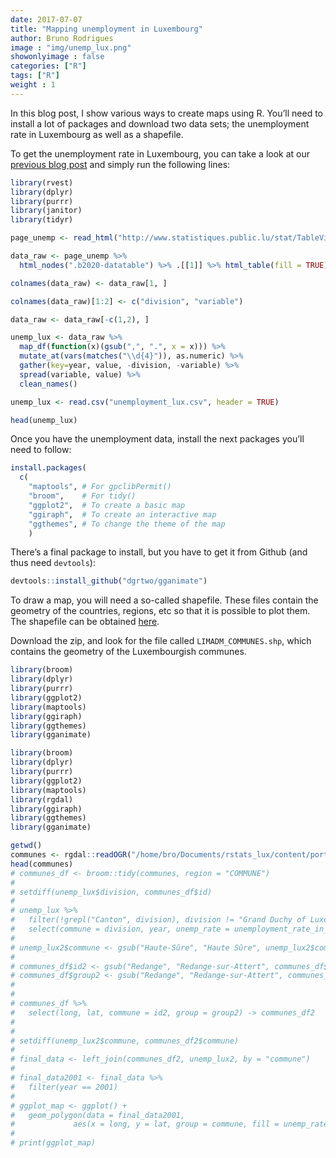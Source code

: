 ```yaml
---
date: 2017-07-07
title: "Mapping unemployment in Luxembourg"
author: Bruno Rodrigues
image : "img/unemp_lux.png"
showonlyimage : false
categories: ["R"]
tags: ["R"]
weight : 1
---
```


In this blog post, I show various ways to create maps using R. You'll need to install a lot of
packages and download two data sets; the unemployment rate in Luxembourg as well as a shapefile.

To get the unemployment rate in Luxembourg, you can take a look at our [previous blog post](http://rdata.lu/portfolio/2017-04-21-scraping-data-from-statec-s-public-tables/)
and simply run the following lines:

```r
library(rvest)
library(dplyr)
library(purrr)
library(janitor)
library(tidyr)

page_unemp <- read_html("http://www.statistiques.public.lu/stat/TableViewer/tableViewHTML.aspx?ReportId=12950&IF_Language=eng&MainTheme=2&FldrName=3&RFPath=91")

data_raw <- page_unemp %>%
  html_nodes(".b2020-datatable") %>% .[[1]] %>% html_table(fill = TRUE)

colnames(data_raw) <- data_raw[1, ]

colnames(data_raw)[1:2] <- c("division", "variable")

data_raw <- data_raw[-c(1,2), ]

unemp_lux <- data_raw %>%
  map_df(function(x)(gsub(",", ".", x = x))) %>%
  mutate_at(vars(matches("\\d{4}")), as.numeric) %>%
  gather(key=year, value, -division, -variable) %>%
  spread(variable, value) %>%
  clean_names()
```

```r
unemp_lux <- read.csv("unemployment_lux.csv", header = TRUE)
```

```r
head(unemp_lux)
```

Once you have the unemployment data, install the next packages you'll need to follow:

```r
install.packages(
  c(
    "maptools", # For gpclibPermit()
    "broom",    # For tidy()
    "ggplot2",  # To create a basic map
    "ggiraph",  # To create an interactive map
    "ggthemes", # To change the theme of the map
    )
```

There's a final package to install, but you have to get it from Github (and thus need `devtools`):

```r
devtools::install_github("dgrtwo/gganimate")
```

To draw a map, you will need a so-called shapefile. These files contain the geometry of the countries, regions, etc so that
it is possible to plot them. The shapefile can be obtained [here](https://data.public.lu/en/datasets/limites-administratives-du-grand-duche-de-luxembourg/).

Download the zip, and look for the file called `LIMADM_COMMUNES.shp`, which contains the geometry of the Luxembourgish communes.

```r
library(broom)
library(dplyr)
library(purrr)
library(ggplot2)
library(maptools)
library(ggiraph)
library(ggthemes)
library(gganimate)
```

```r
library(broom)
library(dplyr)
library(purrr)
library(ggplot2)
library(maptools)
library(rgdal)
library(ggiraph)
library(ggthemes)
library(gganimate)
```

```r
getwd()
communes <- rgdal::readOGR("/home/bro/Documents/rstats_lux/content/portfolio/LIMADM_COMMUNES.shp")
head(communes)
# communes_df <- broom::tidy(communes, region = "COMMUNE")
# 
# setdiff(unemp_lux$division, communes_df$id)
# 
# unemp_lux %>%
#   filter(!grepl("Canton", division), division != "Grand Duchy of Luxembourg") %>%
#   select(commune = division, year, unemp_rate = unemployment_rate_in_percent)  -> unemp_lux2
# 
# unemp_lux2$commune <- gsub("Haute-Sûre", "Haute Sûre", unemp_lux2$commune)
# 
# communes_df$id2 <- gsub("Redange", "Redange-sur-Attert", communes_df$id)
# communes_df$group2 <- gsub("Redange", "Redange-sur-Attert", communes_df$group)
# 
# 
# communes_df %>%
#   select(long, lat, commune = id2, group = group2) -> communes_df2
# 
# 
# setdiff(unemp_lux2$commune, communes_df2$commune)
# 
# final_data <- left_join(communes_df2, unemp_lux2, by = "commune")
# 
# final_data2001 <- final_data %>%
#   filter(year == 2001)
# 
# ggplot_map <- ggplot() +
#   geom_polygon(data = final_data2001,
#             aes(x = long, y = lat, group = commune, fill = unemp_rate))
# 
# print(ggplot_map)
```